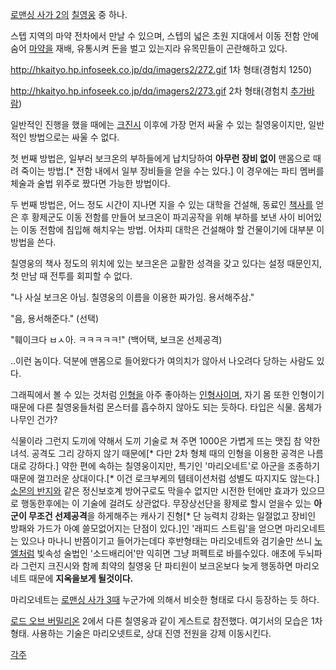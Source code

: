 [[로맨싱 사가 2]]의 [[칠영웅]] 중 하나.

스텝 지역의 마약 전차에서 만날 수 있으며, 스텝의 넓은 초원 지대에서 이동 전함 안에 숨어 [[마약]]을 재배, 유통시켜 돈을 벌고 있는지라 유목민들이 곤란해하고 있다.

http://hkaityo.hp.infoseek.co.jp/dq/imagers2/272.gif
1차 형태(경험치 1250)

http://hkaityo.hp.infoseek.co.jp/dq/imagers2/273.gif
2차 형태(경험치 [[추가바람]])

일반적인 진행을 했을 때에는 [[크진시]] 이후에 가장 먼저 싸울 수 있는 칠영웅이지만, 일반적인 방법으로는 싸울 수 없다.

첫 번째 방법은, 일부러 보크온의 부하들에게 납치당하여 '''아무런 장비 없이''' 맨몸으로 때려 죽이는 방법.[* 전함 내에서 일부 장비들을 얻을 수는 있다.] 이 경우에는 파티 멤버를 체술과 술법 위주로 짰다면 가능한 방법이다.

두 번째 방법은, 어느 정도 시간이 지나면 지을 수 있는 대학을 건설해, 동료인 [[책사]]를 얻은 후 황제군도 이동 전함를 만들어 보크온이 파괴공작을 위해 부하를 보낸 사이 비어있는 이동 전함에 침입해 해치우는 방법. 어차피 대학은 건설해야 할 건물이기에 대부분 이 방법을 쓴다.

칠영웅의 책사 정도의 위치에 있는 보크온은 교활한 성격을 갖고 있다는 설정 때문인지, 첫 만남 때 전투를 회피할 수 없다. 

"나 사실 보크온 아님. 칠영웅의 이름을 이용한 짜가임. 용서해주삼."

"음, 용서해준다." (선택)

"훼이크다 ㅂㅅ아. ㅋㅋㅋㅋㅋ!" (백어택, 보크온 선제공격)

..이런 놈이다. 덕분에 맨몸으로 들어왔다가 여의치가 않아서 나오려다 당하는 사람도 있다.

그래픽에서 볼 수 있는 것처럼 [[인형]]을 아주 좋아하는 [[인형사]]이며, 자기 몸 또한 인형이기 때문에 다른 칠영웅들처럼 몬스터를 흡수하지 않아도 되는 듯하다. 타입은 식물. 몸체가 나무인 건가?

식물이라 그런지 도끼에 약해서 도끼 기술로 쳐 주면 1000은 가볍게 뜨는 맷집 참 약한 녀석. 공격도 그리 강하지 않기 때문에[* 다만 2차 형체 때의 인형을 이용한 공격은 나름대로 강하다.] 약한 편에 속하는 칠영웅이지만, 특기인 '마리오네트'로 아군을 조종하기 때문에 껄끄러운 상대이다.[* 이건 로크부케의 템테이션처럼 성별도 따지지도 않는다.] [[소몬의 반지]]와 같은 정신보호계 방어구로도 막을수 없지만 시전한 턴에만 효과가 있으므로 행동한후에는 이 기술에 걸려도 상관없다. 무장상선단을 황제로 할시 얻을수 있는 '''아군이 무조건 선제공격'''을 하게해주는 캐사기 진형[* 단 능력치 강화는 일절없고 장비인 방패와 가드가 아예 쓸모없어지는 단점이 있다.]인 '래피드 스트림'을 얻으면 마리오네트는 있으나 마나니 반쯤이기고 들어가는데다 후반형태는 마리오네트와 검기술만 쓰니 [[노엘]]처럼 빛속성 술법인 '소드배리어'만 익히면 그냥 퍼펙트로 바를수있다. 애초에 두뇌파라 그런지 크진시와 함께 최약의 칠영웅 단 파티원이 보크온보다 늦게 행동하면 마리오네트 때문에 '''지옥을보게 될것이다.'''

마리오네트는 [[로맨싱 사가 3]]때 누군가에 의해서 비슷한 형태로 다시 등장하는 듯 하다.

[[로드 오브 버밀리온]] 2에서 다른 칠영웅과 같이 게스트로 참전했다. 여기서의 모습은 1차 형태. 사용하는 기술은 마리오넷트로, 상대 진영 전원을 강제 이동시킨다. 

[[각주]]

